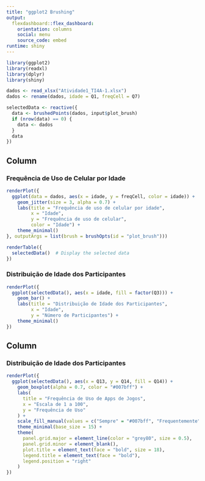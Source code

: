```yaml
---
title: "ggplot2 Brushing"
output: 
  flexdashboard::flex_dashboard:
    orientation: columns
    social: menu
    source_code: embed
runtime: shiny
---
```


```r
library(ggplot2)
library(readxl)
library(dplyr)
library(shiny)

dados <- read_xlsx("Atividade1_TI4A-1.xlsx")
dados <- rename(dados, idade = Q1, freqCell = Q7)

```

```r
selectedData <- reactive({
  data <- brushedPoints(dados, input$plot_brush)
  if (nrow(data) == 0) {
    data <- dados  
  }
  data
})
```

Column {data-width=300}
-----------------------------------------------------------------------
### Frequência de Uso de Celular por Idade

```r
renderPlot({
  ggplot(data = dados, aes(x = idade, y = freqCell, color = idade)) + 
    geom_jitter(size = 3, alpha = 0.7) + 
    labs(title = "Frequência de uso de celular por idade",
         x = "Idade",
         y = "Frequência de uso de celular",
         color = "Idade") +  
    theme_minimal()
}, outputArgs = list(brush = brushOpts(id = "plot_brush")))
```

```r
renderTable({
  selectedData()  # Display the selected data
})
```

### Distribuição de Idade dos Participantes

```r
renderPlot({
  ggplot(selectedData(), aes(x = idade, fill = factor(Q3))) + 
    geom_bar() + 
    labs(title = "Distribuição de Idade dos Participantes", 
         x = "Idade", 
         y = "Número de Participantes") +
    theme_minimal()
})
```

Column {data-height=100, data-width=300}
-----------------------------------------------------------------------
### Distribuição de Idade dos Participantes

```r
renderPlot({
  ggplot(selectedData(), aes(x = Q13, y = Q14, fill = Q14)) +
    geom_boxplot(alpha = 0.7, color = "#007bff") +
    labs(
      title = "Frequência de Uso de Apps de Jogos", 
      x = "Escala de 1 a 100",
      y = "Frequência de Uso"
    ) +
    scale_fill_manual(values = c("Sempre" = "#007bff", "Frequentemente" = "#00bfae", "Às vezes" = "#ff6f61", "Quase Nunca" = "#d9534f")) + 
    theme_minimal(base_size = 15) + 
    theme(
      panel.grid.major = element_line(color = "grey80", size = 0.5),  
      panel.grid.minor = element_blank(),  
      plot.title = element_text(face = "bold", size = 18), 
      legend.title = element_text(face = "bold"),
      legend.position = "right"
    )
})
```


